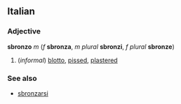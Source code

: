 ==Italian==
===Adjective===
'''sbronzo''' ''m'' (''f'' '''sbronza''', ''m plural'' '''sbronzi''', ''f plural'' '''sbronze''')

#(''informal'') [[blotto]], [[pissed]], [[plastered]]<!--etc-->

===See also===
*[[sbronzarsi]]